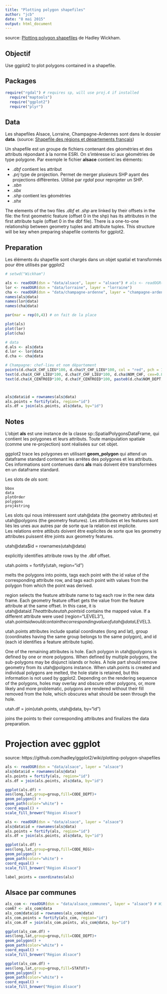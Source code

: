 ```yaml
---
title: "Plotting polygon shapefiles"
author: "jcb"
date: "8 mai 2015"
output: html_document
---
```


source: [Plotting polygon shapefiles](https://github.com/hadley/ggplot2/wiki/plotting-polygon-shapefiles) de Hadley Wickham.

Objectif
--------
Use ggplot2 to plot polygons contained in a shapefile.

Packages
--------
```r
require("rgdal") # requires sp, will use proj.4 if installed
  require("maptools")
  require("ggplot2")
  require("plyr")
```
Data
----
Les shapefiles Alsace, Lorraine, Champagne-Ardennes sont dans le dossier __data__. (source: [Shapefile des régions et départements français](http://www.actualitix.com/shapefile-des-regions-au-niveau-departemental.html))

Un shapefile est un groupe de fichiers contenant des géométries et des attributs répondant à la norme ESRI. On s'intéresse ici aux géométries de type polygone.
Par exemple le fichier __alsace__ contient les éléments:

- _.dbf_ contient les attribut
- _.prj_ type de projection. Permet de merger plusieurs SHP ayant des projections différentes. Utilisé par _rgdal_ pour reprojeter un SHP.
- _.sbn_
- _.sbx_
- _.shp_ contient les géométries
- _.shx_

The elements of the two files _.dbf_ et _.shp_ are linked by their offsets in the file: the first geometric feature (offset 0 in the shp) has its attributes in the first attribute tuple (offset 0 in the dbf file).  There is a one-to-one relationship between geometry tuples and attribute tuples.  This structure will be key when preparing shapefile contents for ggplot2.

Preparation
------------
Les éléments du shapefile sont chargés dans un objet spatial et transformés pour être utilisés par ggplot2

```r
# setwd("Wickham")

als <- readOGR(dsn = "data/alsace", layer = "alsace") # als <- readOGR(dsn = "Wickham/data/alsace", layer = "alsace") console
lor <- readOGR(dsn = "data/lorraine", layer = "lorraine")
cha <- readOGR(dsn = "data/champagne-ardenne", layer = "champagne-ardenne")
names(als@data)
names(lor@data)
names(cha@data)

par(mar = rep(0,4)) # on fait de la place

plot(als)
plot(lor)
plot(cha)

# data
d.als <- als@data
d.lor <- lor@data
d.cha <- cha@data

# Champagne: chef-lieu et nom département
points(d.cha$X_CHF_LIEU*100, d.cha$Y_CHF_LIEU*100, col = "red", pch = 19)
text(d.cha$X_CHF_LIEU*100, d.cha$Y_CHF_LIEU*100, d.cha$NOM_CHF, cex=0.8, pos=4)
text(d.cha$X_CENTROID*100, d.cha$Y_CENTROID*100, paste0(d.cha$NOM_DEPT, " (", d.cha$CODE_DEPT,")"), cex=0.6, pos=1)



als@data$id = rownames(als@data)
als.points = fortify(als, region="id")
als.df = join(als.points, als@data, by="id")
```

Notes
-----
L'objet __als__ est une instance de la classe sp::SpatialPolygonsDataFrame, qui contient les polygones et leurs attributs. Toute manipulation spatiale (comme une re-projection) sont réalisées sur cet objet.

ggplot2 trace les polygones en utilisant __geom_polygon__ qui attend un dataframe standard contenant les arrêtes des polygones et les attributs. Ces informations sont contenues dans __als__ mais doivent être transformées en un dataframe standard.

Les slots de _als_ sont:

    bbox
    data
    plotOrder
    polygons
    proj4string

Les slots qui nous intéressent sont utah@data (the geometry attributes) et utah@polygons (the geometry features). Les attributes et les features sont liés les unes aux autres par de sorte que la relation est implicite.  
Les relations entre attibuts doivent être explicites de sorte que les geometry attributes  puissent être joints aux geometry features.

  utah@data$id = rownames(utah@data)

explicitly identifies attribute rows by the .dbf offset.

  utah.points = fortify(utah, region="id")

melts the polygons into points, tags each point with the id value of the corresponding attribute row, and tags each point with values from the polygon from which the point was derived.

region selects the feature attribute name to tag each row in the new data frame.  Each geometry feature offset gets the value from the feature attribute at the same offset.  In this case, it is utah@data$id.  The attribute utah.points$id contains the mapped value.  If a different attribute were used (region="LEVEL3"), utah.points$id would contain the corresponding value of utah@data$LEVEL3.

utah.points attributes include spatial coordinates (long and lat), group (coordinates having the same group belongs to the same polygon), and id (each id identifies a feature attribute tuple).

One of the remaining attributes is hole.  Each polygon in utah@polygons is defined by one or more polygons. When defined by multiple polygons, the sub-polygons may be disjunct islands or holes. A hole part should remove geometry from its utah@polgons instance.  When utah.points is created and individual polygons are melted, the hole state is retained, but this information is not used by ggplot2. Depending on the rendering sequence of the polygons, holes may overlay and obscure other polygons, or, more likely and more problematic, polygons are rendered without their fill removed from the hole, which obscures what should be seen through the hole.

  utah.df = join(utah.points, utah@data, by="id")

joins the points to their corresponding attributes and finalizes the data preparation.

Projection avec ggplot
======================

source: https://github.com/hadley/ggplot2/wiki/plotting-polygon-shapefiles

```r
als <- readOGR(dsn = "data/alsace", layer = "alsace")
als@data$id = rownames(als@data)
als.points = fortify(als, region="id")
als.df = join(als.points, als@data, by="id")

ggplot(als.df) +
aes(long,lat,group=group,fill=CODE_DEPT)+
geom_polygon() +
geom_path(color="white") +
coord_equal() +
scale_fill_brewer("Région Alsace")

```

```r
als <- readOGR(dsn = "data/alsace", layer = "alsace")
als@data$id = rownames(als@data)
als.points = fortify(als, region="id")
als.df = join(als.points, als@data, by="id")

ggplot(als.df) +
aes(long,lat,group=group,fill=CODE_REG)+
geom_polygon() +
geom_path(color="white") +
coord_equal() +
scale_fill_brewer("Région Alsace")

label_points = coordinates(als)

```

Alsace par communes
---------------------------

```r
als_com <- readOGR(dsn = "data/alsace_communes", layer = "alsace") # Wickham/
com67 <- als_com@data
als_com@data$id = rownames(als_com@data)
als_com.points = fortify(als_com, region="id")
als_com.df = join(als_com.points, als_com@data, by="id")
```

```r
ggplot(als_com.df) +
aes(long,lat,group=group,fill=CODE_DEPT)+
geom_polygon() +
geom_path(color="white") +
coord_equal() +
scale_fill_brewer("Région Alsace")

```

```r
ggplot(als_com.df) +
aes(long,lat,group=group,fill=STATUT)+
geom_polygon() +
geom_path(color="white") +
coord_equal() +
scale_fill_brewer("Région Alsace")
```





